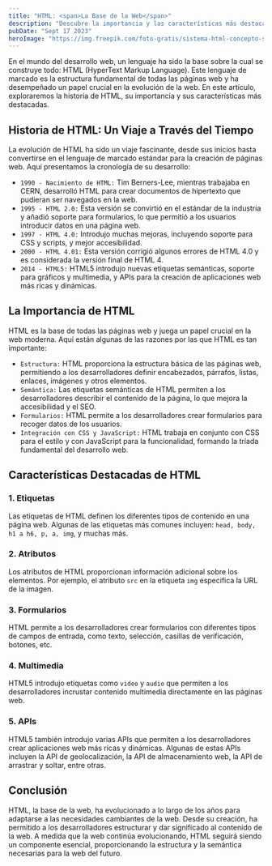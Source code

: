 ```yaml
---
title: "HTML: <span>La Base de la Web</span>"
description: "Descubre la importancia y las características más destacables de HTML"
pubDate: "Sept 17 2023"
heroImage: "https://img.freepik.com/foto-gratis/sistema-html-concepto-sitios-web_23-2150323546.jpg?w=1380&t=st=1690317005~exp=1690317605~hmac=391bde14edbc25266b85a8d491a753d1c158bd3ba53871bd409c25565fc63a23"
---
```


En el mundo del desarrollo web, un lenguaje ha sido la base sobre la cual se construye todo: HTML (HyperText Markup Language). Este lenguaje de marcado es la estructura fundamental de todas las páginas web y ha desempeñado un papel crucial en la evolución de la web. En este artículo, exploraremos la historia de HTML, su importancia y sus características más destacadas.

## Historia de HTML: <span>Un Viaje a Través del Tiempo</span>

La evolución de HTML ha sido un viaje fascinante, desde sus inicios hasta convertirse en el lenguaje de marcado estándar para la creación de páginas web. Aquí presentamos la cronología de su desarrollo:

- `1990 - Nacimiento de HTML:` Tim Berners-Lee, mientras trabajaba en CERN, desarrolló HTML para crear documentos de hipertexto que pudieran ser navegados en la web.
- `1995 - HTML 2.0:` Esta versión se convirtió en el estándar de la industria y añadió soporte para formularios, lo que permitió a los usuarios introducir datos en una página web.
- `1997 - HTML 4.0:` Introdujo muchas mejoras, incluyendo soporte para CSS y scripts, y mejor accesibilidad.
- `2000 - HTML 4.01:` Esta versión corrigió algunos errores de HTML 4.0 y es considerada la versión final de HTML 4.
- `2014 - HTML5:` HTML5 introdujo nuevas etiquetas semánticas, soporte para gráficos y multimedia, y APIs para la creación de aplicaciones web más ricas y dinámicas.

## La Importancia de HTML

HTML es la base de todas las páginas web y juega un papel crucial en la web moderna. Aquí están algunas de las razones por las que HTML es tan importante:

- `Estructura:` HTML proporciona la estructura básica de las páginas web, permitiendo a los desarrolladores definir encabezados, párrafos, listas, enlaces, imágenes y otros elementos.
- `Semántica:` Las etiquetas semánticas de HTML permiten a los desarrolladores describir el contenido de la página, lo que mejora la accesibilidad y el SEO.
- `Formularios:` HTML permite a los desarrolladores crear formularios para recoger datos de los usuarios.
- `Integración con CSS y JavaScript:` HTML trabaja en conjunto con CSS para el estilo y con JavaScript para la funcionalidad, formando la tríada fundamental del desarrollo web.

## Características Destacadas de HTML

### 1. Etiquetas

Las etiquetas de HTML definen los diferentes tipos de contenido en una página web. Algunas de las etiquetas más comunes incluyen: `head, body, h1 a h6, p, a, img`, y muchas más.

### 2. Atributos

Los atributos de HTML proporcionan información adicional sobre los elementos. Por ejemplo, el atributo `src` en la etiqueta `img` especifica la URL de la imagen.

### 3. Formularios

HTML permite a los desarrolladores crear formularios con diferentes tipos de campos de entrada, como texto, selección, casillas de verificación, botones, etc.

### 4. Multimedia

HTML5 introdujo etiquetas como `video` y `audio` que permiten a los desarrolladores incrustar contenido multimedia directamente en las páginas web.

### 5. APIs

HTML5 también introdujo varias APIs que permiten a los desarrolladores crear aplicaciones web más ricas y dinámicas. Algunas de estas APIs incluyen la API de geolocalización, la API de almacenamiento web, la API de arrastrar y soltar, entre otras.

## Conclusión

HTML, la base de la web, ha evolucionado a lo largo de los años para adaptarse a las necesidades cambiantes de la web. Desde su creación, ha permitido a los desarrolladores estructurar y dar significado al contenido de la web. A medida que la web continúa evolucionando, HTML seguirá siendo un componente esencial, proporcionando la estructura y la semántica necesarias para la web del futuro.
